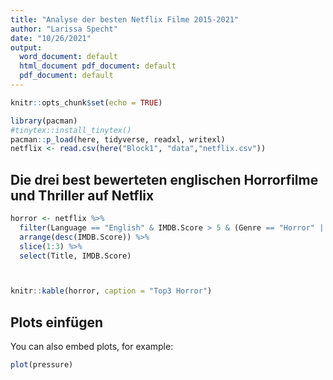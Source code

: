 ```yaml
---
title: "Analyse der besten Netflix Filme 2015-2021"
author: "Larissa Specht"
date: "10/26/2021"
output:
  word_document: default
  html_document pdf_document: default
  pdf_document: default
---
```


```r
knitr::opts_chunk$set(echo = TRUE)

library(pacman)
#tinytex::install_tinytex()
pacman::p_load(here, tidyverse, readxl, writexl)
netflix <- read.csv(here("Block1", "data","netflix.csv"))

```

## Die drei best bewerteten englischen Horrorfilme und Thriller auf Netflix



```r

horror <- netflix %>% 
  filter(Language == "English" & IMDB.Score > 5 & (Genre == "Horror" | Genre == "Horror thriller" | Genre == "Thriller")) %>% 
  arrange(desc(IMDB.Score)) %>% 
  slice(1:3) %>% 
  select(Title, IMDB.Score)



knitr::kable(horror, caption = "Top3 Horror")


```

## Plots einfügen

You can also embed plots, for example:

```r
plot(pressure)
```


